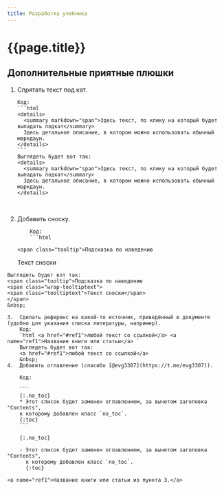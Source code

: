 ```yaml
---
title: Разработка учебника
---
```


# {{page.title}}

## Дополнительные приятные плюшки

1.  Спрятать текст под кат.

        Код:
        ```html
        <details>
          <summary markdown="span">Здесь текст, по клику на который будет выпадать подкат</summary>
          Здесь детальное описание, в котором можно использовать обычный маркдаун.
        </details>
        ```
        Выглядеть будет вот так:
        <details>
          <summary markdown="span">Здесь текст, по клику на который будет выпадать подкат</summary>
          Здесь детальное описание, в котором можно использовать обычный маркдаун.
        </details>

    &nbsp;

2.  Добавить сноску.

            Код:
            ```html

        <span class="tooltip">Подсказка по наведению

    <span class="wrap-tooltiptext">
      <span class="tooltiptext">Текст сноски</span>
    </span>

````
Выглядеть будет вот так:
<span class="tooltip">Подсказка по наведению
<span class="wrap-tooltiptext">
<span class="tooltiptext">Текст сноски</span>
</span>
&nbsp;

3.  Сделать референс на какой-то источник, приведённый в документе (удобно для указания списка литературы, например).
    Код:
    `html <a href="#ref1">любой текст со ссылкой</a> <a name="ref1">Название книги или статьи</a> `
    Выглядеть будет вот так:
    <a href="#ref1">любой текст со ссылкой</a>
    &nbsp;
4.  Добавить оглавление (спасибо [@evg3307](https://t.me/evg3307)).

    Код:

    ```
    {:.no_toc}
    * Этот список будет заменен оглавлением, за вычетом заголовка "Contents",
    к которому добавлен класс `no_toc`.
    {:toc}
    ```

    {:.no_toc}

    - Этот список будет заменен оглавлением, за вычетом заголовка "Contents",
      к которому добавлен класс `no_toc`.
      {:toc}

<a name="ref1">Название книги или статьи из пункта 3.</a>
````
